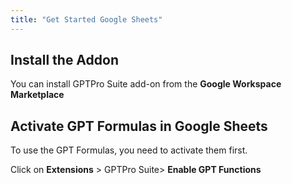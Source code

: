 ```yaml
---
title: "Get Started Google Sheets"
---
```


## Install the Addon

You can install GPTPro Suite add-on from the **Google Workspace Marketplace**

## Activate GPT Formulas in Google Sheets

To use the GPT Formulas, you need to activate them first.&#x20;

Click on **Extensions** >  GPTPro Suite> **Enable GPT Functions**